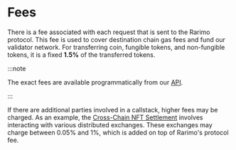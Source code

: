 ---
---

# Fees

There is a fee associated with each request that is sent to the Rarimo protocol.
This fee is used to cover destination chain gas fees and fund our validator network.
For transferring coin, fungible tokens, and non-fungible tokens, it is a fixed **1.5%** of the transferred tokens.

:::note

The exact fees are available programmatically from our [API](../api/reference/get-nft.api.mdx).

:::

If there are additional parties involved in a callstack, higher fees may be charged.
As an example, the [Cross-Chain NFT Settlement](../solutions/cross-chain-nft-settlement.mdx) involves interacting with various distributed exchanges.
These exchanges may charge between 0.05% and 1%, which is added on top of Rarimo's protocol fee.